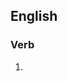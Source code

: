 {{also|coopts}}

==English==

===Verb===
{{head|en|verb form}}

# {{en-third-person singular of|co-opt}}